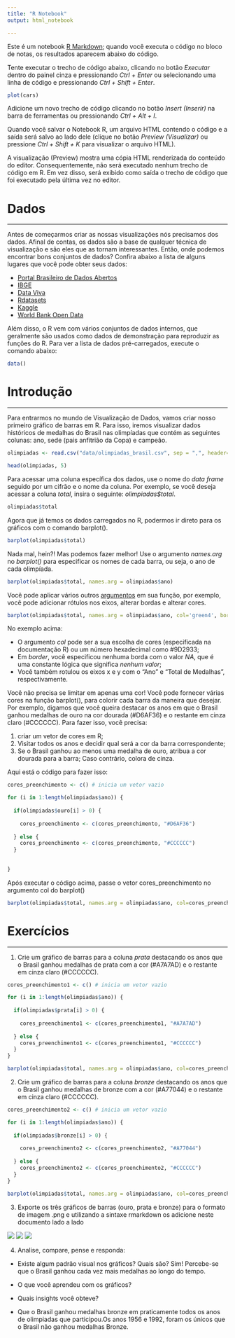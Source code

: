 ---
title: "R Notebook"
output: html_notebook

---
Este é um notebook [R Markdown](http://rmarkdown.rstudio.com); quando você executa o código no bloco de notas, os resultados aparecem abaixo do código.

Tente executar o trecho de código abaixo, clicando no botão *Executar* dentro do painel cinza e pressionando *Ctrl + Enter* ou selecionando uma linha de código e pressionando *Ctrl + Shift + Enter*.

```{r}
plot(cars)
```

Adicione um novo trecho de código clicando no botão *Insert (Inserir)* na barra de ferramentas ou pressionando *Ctrl + Alt + I*.

Quando você salvar o Notebook R, um arquivo HTML contendo o código e a saída será salvo ao lado dele (clique no botão *Preview (Visualizar)* ou pressione *Ctrl + Shift + K* para visualizar o arquivo HTML).

A visualização (Preview) mostra uma cópia HTML renderizada do conteúdo do editor. Consequentemente, não será executado nenhum trecho de código em R. Em vez disso, será exibido como saída o trecho de código que foi executado pela última vez no editor.


# Dados

***

Antes de começarmos criar as nossas visualizações nós precisamos dos dados. Afinal de contas, os dados são a base de qualquer técnica de visualização e são eles que as tornam interessantes. Então, onde podemos encontrar bons conjuntos de dados? Confira abaixo a lista de alguns lugares que você pode obter seus dados:


* [Portal Brasileiro de Dados Abertos](http://dados.gov.br/)
* [IBGE](https://www.ibge.gov.br/)
* [Data Viva](http://dataviva.info/pt/data/)
* [Rdatasets](https://vincentarelbundock.github.io/Rdatasets/)
* [Kaggle](https://www.kaggle.com/datasets)
* [World Bank Open Data](https://data.worldbank.org/)


Além disso, o R vem com vários conjuntos de dados internos, que geralmente são usados como dados de demonstração para reproduzir as funções do R. Para ver a lista de dados pré-carregados, execute o comando abaixo:


```{r}
data()

```


# Introdução
***

Para entrarmos no mundo de Visualização de Dados, vamos criar nosso primeiro gráfico de barras em R.
Para isso, iremos visualizar dados históricos de medalhas do Brasil nas olimpíadas que contém as seguintes colunas: ano, sede (pais anfitrião da Copa) e campeão.


```{r}

olimpiadas <- read.csv("data/olimpiadas_brasil.csv", sep = ",", header=TRUE)

head(olimpiadas, 5)

```

Para acessar uma coluna específica dos dados, use o nome do *data frame* seguido por um cifrão e o nome da coluna. 
Por exemplo, se você deseja acessar a coluna *total*, insira o seguinte: *olimpiadas$total*.


```{r}

olimpiadas$total

```

Agora que já temos os dados carregados no R, podermos ir direto para os gráficos com o comando barplot().

```{r}

barplot(olimpiadas$total)

```
Nada mal, hein?! Mas podemos fazer melhor! 
Use o argumento *names.arg* no *barplot()* para especificar os nomes de cada barra, ou seja, o ano de cada olimpíada.


```{r}

barplot(olimpiadas$total, names.arg = olimpiadas$ano)

```

Você pode aplicar vários outros [argumentos](https://www.rdocumentation.org/packages/graphics/versions/3.6.1/topics/barplot) em sua função, por exemplo, você pode adicionar rótulos nos eixos, alterar bordas e alterar cores.



```{r}

barplot(olimpiadas$total, names.arg = olimpiadas$ano, col='green4', border=NA, xlab="Ano", ylab="Total de Medalhas")

```

No exemplo acima:

* O argumento *col* pode ser a sua escolha de cores (especificada na documentação R) ou um número hexadecimal como #9D2933;
* Em *border*, você especificou nenhuma borda com o valor *NA*, que é uma constante lógica que significa  *nenhum valor*;
* Você também rotulou os eixos x e y com o "Ano" e "Total de Medalhas", respectivamente.


Você não precisa se limitar em apenas uma cor! Você pode fornecer várias cores na função barplot(), para colorir cada barra da maneira que desejar. Por exemplo, digamos que você queira destacar os anos em que o Brasil ganhou medalhas de ouro na cor dourada (#D6AF36) e o restante em cinza claro (#CCCCCC). Para fazer isso, você precisa:

1. criar um vetor de cores em R; 
2. Visitar todos os anos e decidir qual será a cor da barra correspondente;
3. Se o Brasil ganhou ao menos uma medalha de ouro, atribua a cor dourada para a barra; Caso contrário, colora de cinza. 

Aqui está o código para fazer isso:

```{r}

cores_preenchimento <- c() # inicia um vetor vazio

for (i in 1:length(olimpiadas$ano)) {
  
  if(olimpiadas$ouro[i] > 0) {
    
    cores_preenchimento <- c(cores_preenchimento, "#D6AF36")
    
  } else {
    cores_preenchimento <- c(cores_preenchimento, "#CCCCCC")
  }
  
  
}

```


Após executar o código acima, passe o vetor cores_preenchimento no argumento col do barplot()


```{r}

barplot(olimpiadas$total, names.arg = olimpiadas$ano, col=cores_preenchimento, border=NA, xlab="Ano", ylab="Total de Medalhas")

```  



# Exercícios

***

1. Crie um gráfico de barras para a coluna *prata* destacando os anos que o Brasil ganhou medalhas de prata com a cor (#A7A7AD) e o restante em cinza claro (#CCCCCC).

```{r}

cores_preenchimento1 <- c() # inicia um vetor vazio

for (i in 1:length(olimpiadas$ano)) {
  
  if(olimpiadas$prata[i] > 0) {
    
    cores_preenchimento1 <- c(cores_preenchimento1, "#A7A7AD")
    
  } else {
    cores_preenchimento1 <- c(cores_preenchimento1, "#CCCCCC")
  }
}
```


```{r}

barplot(olimpiadas$total, names.arg = olimpiadas$ano, col=cores_preenchimento1, border=NA, xlab="Ano", ylab="Total de Medalhas")
```


2. Crie um gráfico de barras para a coluna *bronze* destacando os anos que o Brasil ganhou medalhas de bronze com a cor (#A77044) e o restante em cinza claro (#CCCCCC).
```{r}

cores_preenchimento2 <- c() # inicia um vetor vazio

for (i in 1:length(olimpiadas$ano)) {
  
  if(olimpiadas$bronze[i] > 0) {
    
    cores_preenchimento2 <- c(cores_preenchimento2, "#A77044")
    
  } else {
    cores_preenchimento2 <- c(cores_preenchimento2, "#CCCCCC")
  }
}
```

```{r}
barplot(olimpiadas$total, names.arg = olimpiadas$ano, col=cores_preenchimento2, border=NA, xlab="Ano", ylab="Total de Medalhas")
```

3. Exporte os três gráficos de barras (ouro, prata e bronze) para o formato de imagem .png e utilizando a sintaxe rmarkdown os adicione neste documento lado a lado

![](ouro.png) ![](prata.png) ![](bronze.png)



4. Analise, compare, pense e responda:

  + Existe algum padrão visual nos gráficos? Quais são?
  Sim! Percebe-se que o Brasil ganhou cada vez mais medalhas ao longo do tempo.
  
  + O que você aprendeu com os gráficos?
  + Quais insights você obteve?
  + Que o Brasil ganhou medalhas bronze em praticamente todos os anos de olimpiadas que participou.Os anos 1956 e 1992, foram os únicos que o Brasil não ganhou medalhas Bronze.


